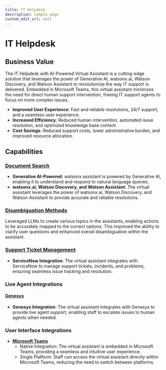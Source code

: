 ```yaml
---
title: IT Helpdesk
description: sample page
custom_edit_url: null
---
```


# IT Helpdesk

## Business Value
The IT Helpdesk with AI-Powered Virtual Assistant is a cutting-edge solution that leverages the power of Generative AI, watsonx.ai, Watson Discovery, and Watson Assistant to revolutionize the way IT support is delivered. Embedded in Microsoft Teams, this virtual assistant minimizes the need for direct human support intervention, freeing IT support agents to focus on more complex issues.

- **Improved User Experience**: Fast and reliable resolutions, 24/7 support, and a seamless user experience.
- **Increased Efficiency**: Reduced human intervention, automated issue resolution, and optimized knowledge base content.
- **Cost Savings**: Reduced support costs, lower administrative burden, and improved resource allocation.

## Capabilities
### [Document Search](/Create/solution-create-document%20search)
- **Generative AI-Powered**: watsonx assistant is powered by Generative AI, enabling it to understand and respond to natural language queries.
- **watsonx.ai, Watson Discovery, and Watson Assistant**: The virtual assistant leverages the power of watsonx.ai, Watson Discovery, and Watson Assistant to provide accurate and reliable resolutions.

### [Disambiguation Methods](/Create/Disambiguation%20Methods)
Leveraged LLMs to create various topics in the assistants, enabling actions to be accurately mapped to the correct options. This improved the ability to clarify user questions and enhanced overall disambiguation within the assistant.

### [Support Ticket Management](/Create/Support%20Ticket%20Management/solution-prepare-optional-service-now)
- **ServiceNow Integration**: The virtual assistant integrates with ServiceNow to manage support tickets, incidents, and problems, ensuring seamless issue tracking and resolution.

### Live Agent Integrations
#### [**Genesys**](/Create/Live%20Agent%20Integrations/Genesys%20Integration)
- **Genesys Integration**: The virtual assistant integrates with Genesys to provide live agent support, enabling staff to escalate issues to human agents when needed.

### User Interface Integrations
- [**Microsoft Teams**](/Create/User%20Interface%20Integrations/solution-prepare-optional-msteams)
    - Native Integration: The virtual assistant is embedded in Microsoft Teams, providing a seamless and intuitive user experience.
    - Single Platform: Staff can access the virtual assistant directly within Microsoft Teams, reducing the need to switch between platforms.
